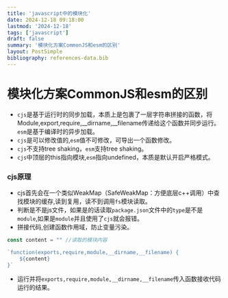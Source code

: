 ```yaml
---
title: 'javascript中的模块化'
date: 2024-12-18 09:18:00
lastmod: '2024-12-18'
tags: ['javascript']
draft: false
summary: '模块化方案CommonJS和esm的区别'
layout: PostSimple
bibliography: references-data.bib
---
```


# 模块化方案CommonJS和esm的区别

- `cjs`是基于运行时的同步加载，本质上是包裹了一层字符串拼接的函数，将Module,export,require,__dirname,__filename传递给这个函数并同步运行。`esm`是基于编译时的异步加载。
- `cjs`是可以修改值的,`esm`值不可修改，可导出一个函数修改。
- `cjs`不支持tree shaking，`esm`支持tree shaking。
- `cjs`中顶层的this指向模块,`esm`指向undefined，本质是默认开启严格模式。

### cjs原理
- cjs首先会在一个类似WeakMap（SafeWeakMap：方便底层c++调用）中查找模块的缓存,读到复用，读不到调用`fs`模块读取。
- 判断是不是js文件，如果是的话读取`package.json`文件中的`type`是不是`module`,如果是`module`并且使用了`cjs`就会报错。
- 拼接代码,创建函数作用域，防止变量污染。
```javascript
const content = "" //读取的模块内容

`function(exports,require,module,__dirname,__filename) {
    ${content}
}`
```
- 运行并将`exports,require,module,__dirname,__filename`传入函数接收代码运行的结果。
